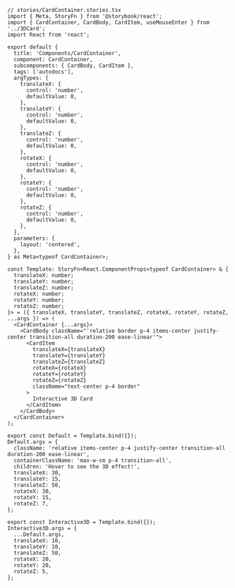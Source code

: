 ```tsx
// stories/CardContainer.stories.tsx
import { Meta, StoryFn } from '@storybook/react';
import { CardContainer, CardBody, CardItem, useMouseEnter } from '../3DCard';
import React from 'react';

export default {
  title: 'Components/CardContainer',
  component: CardContainer,
  subcomponents: { CardBody, CardItem },
  tags: ['autodocs'],
  argTypes: {
    translateX: {
      control: 'number',
      defaultValue: 0,
    },
    translateY: {
      control: 'number',
      defaultValue: 0,
    },
    translateZ: {
      control: 'number',
      defaultValue: 0,
    },
    rotateX: {
      control: 'number',
      defaultValue: 0,
    },
    rotateY: {
      control: 'number',
      defaultValue: 0,
    },
    rotateZ: {
      control: 'number',
      defaultValue: 0,
    },
  },
  parameters: {
    layout: 'centered',
  },
} as Meta<typeof CardContainer>;

const Template: StoryFn<React.ComponentProps<typeof CardContainer> & {
  translateX: number;
  translateY: number;
  translateZ: number;
  rotateX: number;
  rotateY: number;
  rotateZ: number;
}> = ({ translateX, translateY, translateZ, rotateX, rotateY, rotateZ, ...args }) => (
  <CardContainer {...args}>
    <CardBody className="'relative border p-4 items-center justify-center transition-all duration-200 ease-linear'">
      <CardItem
        translateX={translateX}
        translateY={translateY}
        translateZ={translateZ}
        rotateX={rotateX}
        rotateY={rotateY}
        rotateZ={rotateZ}
        className="text-center p-4 border"
      >
        Interactive 3D Card
      </CardItem>
    </CardBody>
  </CardContainer>
);

export const Default = Template.bind({});
Default.args = {
  className: 'relative items-center p-4 justify-center transition-all duration-200 ease-linear',
  containerClassName: 'max-w-sm p-4 transition-all',
  children: 'Hover to see the 3D effect!',
  translateX: 30,
  translateY: 15,
  translateZ: 50,
  rotateX: 30,
  rotateY: 15,
  rotateZ: 7,
};

export const Interactive3D = Template.bind({});
Interactive3D.args = {
  ...Default.args,
  translateX: 10,
  translateY: 10,
  translateZ: 50,
  rotateX: 20,
  rotateY: 20,
  rotateZ: 5,
};
```